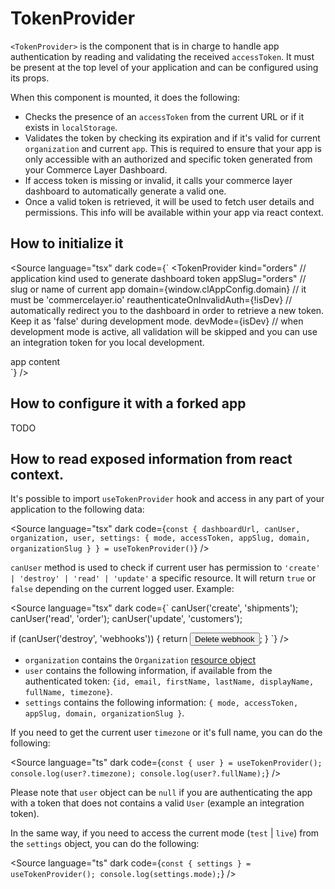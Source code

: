 
<Meta title="Getting Started/TokenProvider"></Meta>

# TokenProvider

`<TokenProvider>` is the component that is in charge to handle app authentication by reading and validating the received `accessToken`.
It must be present at the top level of your application and can be configured using its props.

When this component is mounted, it does the following:

- Checks the presence of an `accessToken` from the current URL or if it exists in `localStorage`.
- Validates the token by checking its expiration and if it's valid for current `organization` and current `app`. This is required to ensure that your app is only accessible with an authorized and specific token generated from your Commerce Layer Dashboard.
- If access token is missing or invalid, it calls your commerce layer dashboard to automatically generate a valid one.
- Once a valid token is retrieved, it will be used to fetch user details and permissions. This info will be available within your app via react context.

## How to initialize it

<Source
  language="tsx"
  dark
  code={`
<TokenProvider
  kind="orders" // application kind used to generate dashboard token
  appSlug="orders" // slug or name of current app
  domain={window.clAppConfig.domain} // it must be 'commercelayer.io'
  reauthenticateOnInvalidAuth={!isDev} // automatically redirect you to the dashboard in order to retrieve a new token. Keep it as 'false' during development mode.
  devMode={isDev} // when development mode is active, all validation will be skipped and you can use an integration token for you local development.
>
  <div>app content</div>
</TokenProvider>
`}
/>

## How to configure it with a forked app

TODO

## How to read exposed information from react context.

It's possible to import `useTokenProvider` hook and access in any part of your application to the following data:

<Source
  language="tsx"
  dark
  code={`
const {
  dashboardUrl,
  canUser,
  organization,
  user,
  settings: { mode, accessToken, appSlug, domain, organizationSlug }
} = useTokenProvider()
`} />

`canUser` method is used to check if current user has permission to `'create' | 'destroy' | 'read' | 'update'` a specific resource.
It will return `true` or `false` depending on the current logged user.
Example:

<Source
  language="tsx"
  dark
  code={`
canUser('create', 'shipments');
canUser('read', 'order');
canUser('update', 'customers');

if (canUser('destroy', 'webhooks')) {
  return <button>Delete webhook</button>;
}
`} />

- `organization` contains the `Organization` [resource object](https://docs.commercelayer.io/core/v/api-reference/organization/object)
- `user` contains the following information, if available from the authenticated token: `{id, email, firstName, lastName, displayName, fullName, timezone}`.
- `settings` contains the following information: `{ mode, accessToken, appSlug, domain, organizationSlug }`.

If you need to get the current user `timezone` or it's full name, you can do the following:

<Source
  language="ts"
  dark
  code={`
const { user } = useTokenProvider();
console.log(user?.timezone);
console.log(user?.fullName);
`} />

Please note that `user` object can be `null` if you are authenticating the app with a token that does not contains a valid `User` (example an integration token).

In the same way, if you need to access the current mode (`test` | `live`) from the `settings` object, you can do the following:

<Source
  language="ts"
  dark
  code={`
const { settings } = useTokenProvider();
console.log(settings.mode);
`} />
